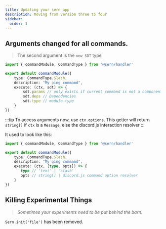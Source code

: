 ```yaml
---
title: Updating your sern app
description: Moving from version three to four 
sidebar:
  order: 1
---
```


## Arguments changed for all commands.
> The second argument is the `new SDT` type

```ts {7-10}
import { commandModule, CommandType } from '@sern/handler'

export default commandModule({ 
    type: CommandType.Slash,
    description: "My ping command",
    execute: (ctx, sdt) => {
        sdt.params // only exists if current command is not a component
        sdt.deps // Dependencies 
        sdt.type // module type
    }
})
```
:::tip 
To access arguments now, use `ctx.options`. 
This getter will return `string[]` if `ctx` is a `Message`, else the discord.js interaction resolver
:::

It used to look like this:
```ts {7-8}
import { commandModule, CommandType } from '@sern/handler'

export default commandModule({ 
    type: CommandType.Slash,
    description: "My ping command",
    execute: (ctx, [type, opts]) => {
       type // 'text' | 'slash' 
       opts // string[] | discord.js command option resolver
    }
})
```
## Killing Experimental Things
> *Sometimes your experiments need to be put behind the barn.*

`Sern.init('file')` has been removed. 

